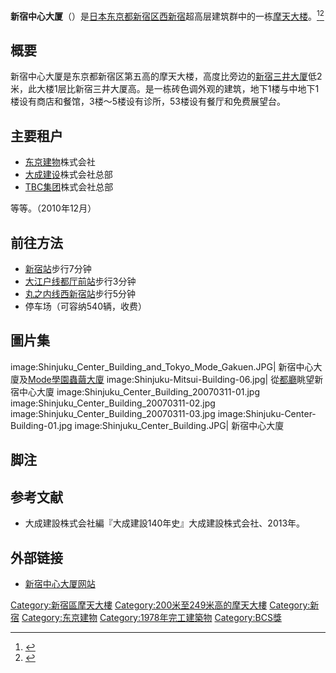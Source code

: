 {{Coord|35|41|30|N|139|41|44|E|display=title|region:JP-13_type:landmark_source:dewiki}}
{{Infobox Skyscraper
| building_name  = 新宿中心大厦
| native_building_name= 新宿センタービル
| image          = [[Image:Shinjuku-Center-Building-01.jpg|250px]]
| caption        =
| year_highest   =
| year_end       =
| plural         =
| location       = {{JPN}}[[東京都|東京都]][[新宿區|新宿區]][[西新宿|西新宿]]1-25-1
| coordinates    = {{coord|35|41|30.1|N|139|41|43.7|E}}
| status         = {{完成}}
| groundbreaking =
| completion_date= 1979年10月31日
| est-completion =
| opening        =
| destroyed      =
| use            = 办公楼
| antenna_spire  =
| roof           = 222.5米
| top_floor      = 216米
| floor_count    = 地上54层地下4层 塔樓3層
| elevator_count = 36
| cost           =
| floor_area     = 183,064平方米
| architect      = [[大成建设|大成建设]]
| engineer       =
| contractor     =
| developer      = [[东京建物|东京建物]]
| owner          =
}}
{{japanese
| japanese=新宿センタービル
| kana=しんじゅくセンタービル
| romaji=Shinjuku Centā Biru}}
'''新宿中心大厦'''（{{lang-ja|新宿センタービル}}）是[[日本|日本]][[东京都|东京都]][[新宿区|新宿区]][[西新宿|西新宿]]超高层建筑群中的一栋[[摩天大楼|摩天大楼]]。<ref name="SCB SCP">{{cite web |url=http://skyscraperpage.com/cities/?buildingID=1774 |title=Shinjuku Center Building |accessdate= |publisher=Skyscraperpage.com |archive-date=2013-06-30 |archive-url=https://www.webcitation.org/6HlG0hlKE?url=http://skyscraperpage.com/cities/?buildingID=1774 |dead-url=no }}</ref><ref name="SCB EMP">{{cite web |url=http://www.emporis.com/en/wm/bu/?id=shinjukucenterbuilding-tokyo-japan |title=Shinjuku Center Building |accessdate= |publisher=Emporis.com |archive-date=2013-06-30 |archive-url=https://www.webcitation.org/6HlG1MDgu?url=http://www.emporis.com/building/shinjukucenterbuilding-tokyo-japan |dead-url=no }}</ref>

== 概要 ==
新宿中心大厦是东京都新宿区第五高的摩天大楼，高度比旁边的[[新宿三井大厦|新宿三井大厦]]低2米，此大楼1层比新宿三井大厦高。是一栋砖色调外观的建筑，地下1楼与中地下1楼设有商店和餐馆，3楼～5楼设有诊所，53楼设有餐厅和免费展望台。

== 主要租户 ==
* [[东京建物|东京建物]]株式会社
* [[大成建设|大成建设]]株式会社总部
* [[TBC集团|TBC集团]]株式会社总部
等等。（2010年12月）

== 前往方法 ==
* [[新宿站|新宿站]]步行7分钟
* [[大江户线|大江户线]][[都厅前站|都厅前站]]步行3分钟
* [[丸之内线|丸之内线]][[西新宿站|西新宿站]]步行5分钟
* 停车场（可容纳540辆，收费）

== 圖片集 ==
<gallery>
image:Shinjuku_Center_Building_and_Tokyo_Mode_Gakuen.JPG| 新宿中心大廈及[[Mode學園蟲繭大廈|Mode學園蟲繭大廈]]
image:Shinjuku-Mitsui-Building-06.jpg| 從[[東京都廳舍|都廳]]眺望新宿中心大廈
image:Shinjuku_Center_Building_20070311-01.jpg
image:Shinjuku_Center_Building_20070311-02.jpg
image:Shinjuku_Center_Building_20070311-03.jpg
image:Shinjuku-Center-Building-01.jpg
image:Shinjuku_Center_Building.JPG| 新宿中心大廈
</gallery>

==脚注==
{{Reflist}}

== 参考文献 ==
* 大成建設株式会社編『大成建設140年史』大成建設株式会社、2013年。

== 外部链接 ==
{{commonscat|Shinjuku Center Building}}
* {{ja}}[https://web.archive.org/web/20120220093836/http://www.tatemono.com/buil/jan/jp1.html 新宿中心大厦网站]

{{新宿摩天大樓}}
{{东京都摩天大楼}}
{{摩天大楼}}

[[Category:新宿區摩天大樓|Category:新宿區摩天大樓]]
[[Category:200米至249米高的摩天大樓|Category:200米至249米高的摩天大樓]]
[[Category:新宿|Category:新宿]]
[[Category:东京建物|Category:东京建物]]
[[Category:1978年完工建築物|Category:1978年完工建築物]]
[[Category:BCS獎|Category:BCS獎]]